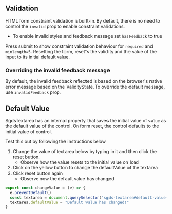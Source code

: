 ## Validation

HTML form constraint validation is built-in. By default, there is no need to control the `invalid` prop to enable constraint validations. 

- To enable invalid styles and feedback message set `hasFeedback` to true

Press submit to show constraint validation behaviour for `required` and `minlength=5`. 
Resetting the form, reset's the validity and the value of the input to its initial default value.

<Canvas of={TextareaStories.Validation}>
  <Story of={TextareaStories.Validation} />
</Canvas>

### Overriding the invalid feedback message 

By default, the invalid feedback reflected is based on the browser's native error message based on the ValidityState.  To override the default message, 
use `invalidFeedback` prop. 

<Canvas of={TextareaStories.OverrideInvalidFeedback}>
  <Story of={TextareaStories.OverrideInvalidFeedback} />
</Canvas>

## Default Value 

SgdsTextarea has an internal property that saves the initial value of `value` as the default value of the control.
On form reset, the control defaults to the initial value of control.

Test this out by following the instructions below 
1. Change the value of textarea below by typing in it and then click the reset button.
    - Observe how the value resets to the initial value on load
2. Click on the yellow button to change the defaultValue of the textarea
3. Click reset button again 
    - Observe now the default value has changed 

<Canvas of={TextareaStories.DefaultValue}>
  <Story of={TextareaStories.DefaultValue} />
</Canvas>


```jsx
export const changeValue = (e) => {
  e.preventDefault()
  const textarea = document.querySelector("sgds-textarea#default-value-eg")
  textarea.defaultValue = "Default value has changed!"
}
```